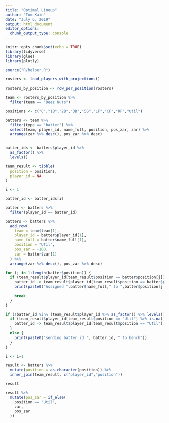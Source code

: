 ```yaml
---
title: "Optimal Lineup"
author: "Tom Kain"
date: "July 6, 2019"
output: html_document
editor_options: 
  chunk_output_type: console
---
```


```r
knitr::opts_chunk$set(echo = TRUE)
library(tidyverse)
library(glue)
library(plotly)

source("R/helper.R")
```


```r
rosters <- load_players_with_projections()

rosters_by_position <- row_per_position(rosters)
```

```r

team <- rosters_by_position %>% 
  filter(team == "Deez Nuts")

positions <- c("C","1B","2B","3B","SS","LF","CF","RF","Util")

```


```r
batters <- team %>%
  filter(type == "batter") %>% 
  select(team, player_id, name_full, position, pos_zar, zar) %>% 
  arrange(zar %>% desc(), pos_zar %>% desc) 
  

batter_ids <- batters$player_id %>% 
  as_factor() %>%
  levels()

team_result <- tibble(
  position = positions,
  player_id = NA
)

i <- 1

```
```r

batter_id <- batter_ids[i]

batter <- batters %>% 
  filter(player_id == batter_id)

batters <- batters %>% 
  add_row(
    team = team$team[1],
    player_id = batter$player_id[1],
    name_full = batter$name_full[1],
    position = "Util",
    pos_zar = -100,
    zar = batter$zar[1]
  ) %>% 
  arrange(zar %>% desc(), pos_zar %>% desc)

for (j in 1:length(batter$position)) {
  if (team_result$player_id[team_result$position == batter$position[j]] %>% is.na()) {
    batter_id -> team_result$player_id[team_result$position == batter$position[j]]
    print(paste0("Assigned ",batter$name_full," to ",batter$position[j]))
    
    break
  }
}

if (!batter_id %in% (team_result$player_id %>% as_factor() %>% levels())) {
  if (team_result$player_id[team_result$position == "Util"] %>% is.na()) {
    batter_id -> team_result$player_id[team_result$position == "Util"]
  }
  else {
    print(paste0("sending batter_id ", batter_id, " to bench"))
  }
}

i <- i+1

result <- batters %>% 
  mutate(position = as.character(position)) %>% 
  inner_join(team_result, c("player_id","position"))

result
```

```r
result %>% 
  mutate(pos_zar = if_else(
    position == "Util",
    zar,
    pos_zar
  ))
```